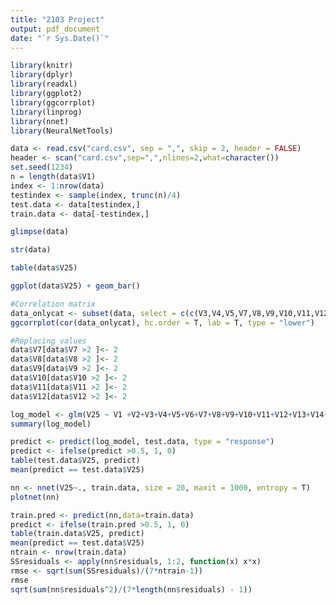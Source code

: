 ```yaml
---
title: "2103 Project"
output: pdf_document
date: "`r Sys.Date()`"
---
```


```r
library(knitr)
library(dplyr)
library(readxl)
library(ggplot2)
library(ggcorrplot)
library(linprog)
library(nnet)
library(NeuralNetTools)
```

```r
data <- read.csv("card.csv", sep = ",", skip = 2, header = FALSE)
header <- scan("card.csv",sep=",",nlines=2,what=character())
set.seed(1234)
n = length(data$V1)
index <- 1:nrow(data)
testindex <- sample(index, trunc(n)/4)
test.data <- data[testindex,]
train.data <- data[-testindex,]
```

```r
glimpse(data)

str(data)

table(data$V25)

ggplot(data$V25) + geom_bar()
```
``` r
#Correlation matrix
data_onlycat <- subset(data, select = c(c(V3,V4,V5,V7,V8,V9,V10,V11,V12)))
ggcorrplot(cor(data_onlycat), hc.order = T, lab = T, type = "lower")
```
```r
#Replacing values
data$V7[data$V7 >2 ]<- 2
data$V8[data$V8 >2 ]<- 2
data$V9[data$V9 >2 ]<- 2
data$V10[data$V10 >2 ]<- 2
data$V11[data$V11 >2 ]<- 2
data$V12[data$V12 >2 ]<- 2

```

```r
log_model <- glm(V25 ~ V1 +V2+V3+V4+V5+V6+V7+V8+V9+V10+V11+V12+V13+V14+V15+V16+V17+V18+V19+V20+V21+V22+V23+V24, data = train.data, family = "binomial")
summary(log_model)

predict <- predict(log_model, test.data, type = "response")
predict <- ifelse(predict >0.5, 1, 0)
table(test.data$V25, predict)
mean(predict == test.data$V25)
```

```r
nn <- nnet(V25~., train.data, size = 20, maxit = 1000, entropy = T)
plotnet(nn)

train.pred <- predict(nn,data=train.data)
predict <- ifelse(train.pred >0.5, 1, 0)
table(train.data$V25, predict)
mean(predict == test.data$V25)
ntrain <- nrow(train.data)
SSresiduals <- apply(nn$residuals, 1:2, function(x) x*x)
rmse <- sqrt(sum(SSresiduals)/(7*ntrain-1))
rmse
sqrt(sum(nn$residuals^2)/(7*length(nn$residuals) - 1))
```
